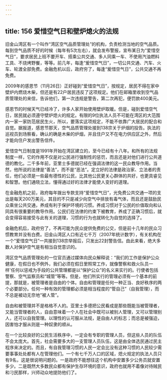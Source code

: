```yaml
---
---
---
```

title: 156 爱惜空气日和壁炉熄火的法规
---






旧金山湾区有一个叫作“湾区空气品质管理处”的机构，负责检测当地的空气品质。每到空气品质不好的时候（每年有5次左右），就会发布警报，宣布某日为“爱惜空气日”，要求居民上班不要开车、搭乘公共交通、多人同乘一车、不使用汽油燃料工具、不烧烤野餐，等等。前几年，每逢“爰惜空气日”，一切公共交通、汽车、火车、轮渡全部免费。金融危机以后，政府穷了，每逢“爰惜空气日”，公共交通不再免费。

2009年的感恩节（11月26日）正好碰到“爱惜空气日”，按规定，居民不得在家中壁炉内燃烧木柴，但还是有22户居民违反了这项规定。他们在邮箱里收到空气品质管理处的来信，告诉他们，第一次违规是警告，第二次再犯，便罚款400美元。

感恩节的时候天气已经冷了，许多人家开始使用壁炉取暖。但是，碰到爱惜空气日，居民就必须遵守壁炉熄火的规定。有限的9位执法人员不可能在湾区的大范围内一家一家防范居民生火，所以，要落实这项规定，不能不依靠广大居民的配合和自觉。据报道，感恩节那天，空气品质管理处接到138宗关于炉烟的投告。执法的巡视员到场察看，确认的确是木柴的炉烟，并且住户又不在电力供应区之外，然后才能向住户发出警告信件。

爱惜空气日制度是1991年开始在湾区建立的，至今已经有十八年。和所有的法规制度一样，它的作用不仅是对公民进行强制性的惩罚，而且还是对他们进行公共道德的教化。二千多年前，亚里士多德就已经在强调法律的这一民众教导作用。当然，他所说的法律是“善法”，而不是“恶法”。定立好的法律是政治家、立法者的责任，他们必须是一些最有德性的公民，比其他公民更关心群体的共好，也更具睿见和智慧。他们通晓立法，懂得通过好的法律才能使人变好的道理。

在金融危机之前，政府每年拨出专款支持“爱惜空气日”，光免费公共交通一项的支出是每天200万美元，其目的不只是减少向空气中排放有毒气体，而且还是鼓励民众乘坐公共交通，养成有利于保护环境的习惯。养成习惯对于公民的价值取向和认同具有很重要的教导作用。公民们在法律的约束下被教育，养成了正确习惯后，就会变得容易接受与此有关的道理，习惯的行为也就转化为自觉的选择了。

金融危机后，政府穷了，不再可能为民众提供免费的公交，但是前十几年的民众习惯教育并没有白费。旧金山湾区人口有近七千万（2007年统计数字），有关机构在一个“爱惜空气日”一共接到138宗举报后，只发出22封警告信。由此来看，绝大多数人对保护空气是有相当自觉意识的。

湾区空气品质管理处的一位官员通过媒体向民众解释说：“我们的工作是保护公众健康，在假日也不例外，我们必须在假日里照常工作，就像警察和救火队员一样'任何以惩戒为手段的公共管理都是以“保护公众”的名义来实行的。行使者包括警察、空气监察员和“城管”等等。但是，他们所实行的管理必须有一个基本的前提，那就是，被管理者是自由的个体。自由和管理是任何一种正当、良好秩序的两个必要部分。任何一种有效的管理都必须是相当程度的“管自己”（自我管理），而不总是被动无奈地“被人管”。

自由和被管理并不是格格不人的。亚里士多德把公民看成是那些既能当被管理者，又能当管理者的人，自由意味着一个人在社会中既可以被别人管理，又可以管理别人，还可以自我管理。以理性的认可服从法规，是自由人的标志；而总是被强迫，因害怕才服从则是一种奴隶的顺从。

在一个比较良好的公民生活秩序中，一定会有专职的管理人员，但这些人员的队伍不会太庞大。首先，社会需要多大的一支管理人员队伍，这是由全体选民通过民主程序来决定的。而且，有自我管理习惯的人民一定会比没有这种习惯的人民较少需要事事处处都有人在管理他们。一个有七千万人口的区域，熄火规定的执法人员只有9名，这是很说明问题的。一是政府不能想往这个机构中安置多少公务员就安置多少。二是既然大多数民众都有保护生存环境的意识，政府也就用不着像对待贼民和刁民那样，兴师动众地提防他们了。